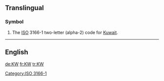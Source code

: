 {{also|kW|.kw}}
==Translingual==

===Symbol===
{{infl|mul|symbol}}

# The [[ISO]] 3166-1 two-letter (alpha-2) code for [[Kuwait]].

[[Category:ISO 3166-1]]

----

==English==

[[de:KW]]
[[fr:KW]]
[[tr:KW]]